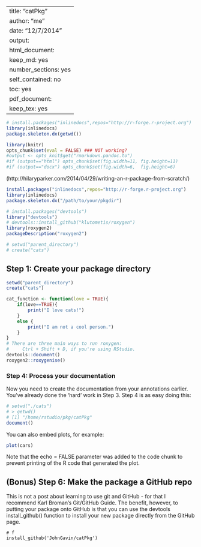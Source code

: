 <!--
%\VignetteEngine{knitr::knitr}
%\VignetteIndexEntry{Put the title of your vignette here}
-->

---
title: "catPkg"
author: "me"
date: "12/7/2014"
output:
  html_document:
    keep_md: yes
    number_sections: yes
    self_contained: no
    toc: yes
  pdf_document:
    keep_tex: yes
---
```r
# install.packages("inlinedocs",repos="http://r-forge.r-project.org")
library(inlinedocs)
package.skeleton.dx(getwd())

```


```r
library(knitr)
opts_chunk$set(eval = FALSE) ### NOT working?
#output <- opts_knit$get("rmarkdown.pandoc.to")
#if (output=="html") opts_chunk$set(fig.width=11, fig.height=11)
#if (output=="docx") opts_chunk$set(fig.width=6,  fig.height=6)
```

(http://hilaryparker.com/2014/04/29/writing-an-r-package-from-scratch/)

```r
install.packages("inlinedocs",repos="http://r-forge.r-project.org")
library(inlinedocs)
package.skeleton.dx("/path/to/your/pkgdir")
```


```r
# install.packages("devtools")
library("devtools")
# devtools::install_github("klutometis/roxygen")
library(roxygen2)
packageDescription("roxygen2")

# setwd("parent_directory")
# create("cats")
```
## Step 1: Create your package directory
```r
setwd("parent_directory")
create("cats")
```

```r
cat_function <- function(love = TRUE){
    if(love==TRUE){
        print("I love cats!")
    }
    else {
        print("I am not a cool person.")
    }
}
# There are three main ways to run roxygen:
#     Ctrl + Shift + D, if you're using RStudio.
devtools::document()
roxygen2::roxygenise()
```

### Step 4: Process your documentation
Now you need to create the documentation from your annotations earlier. You've already done the 'hard' work in Step 3. Step 4 is as easy doing this:
```r
# setwd("./cats")
# > getwd()
# [1] "/home/rstudio/pkg/catPkg"
document()
```

You can also embed plots, for example:

```r
plot(cars)
```

Note that the echo = FALSE parameter was added to the code chunk to prevent printing of the R code that generated the plot.

## (Bonus) Step 6: Make the package a GitHub repo
This is not a post about learning to use git and GitHub - for that I recommend Karl Broman's Git/GitHub Guide. The benefit, however, to putting your package onto GitHub is that you can use the devtools install_github() function to install your new package directly from the GitHub page.

```rsdfsd
# f
install_github('JohnGavin/catPkg')
```

